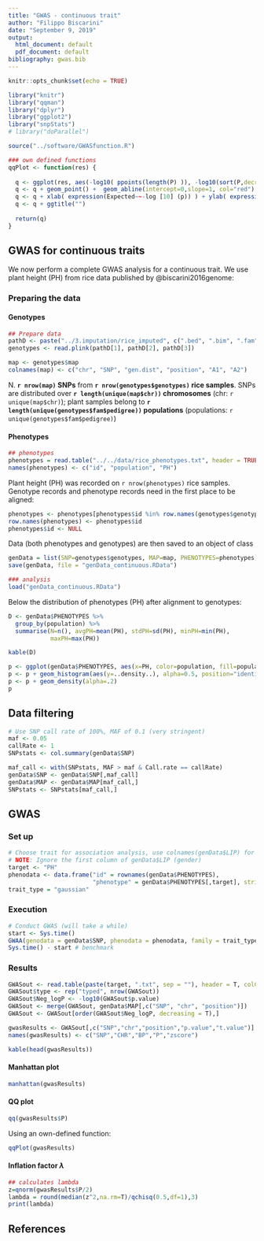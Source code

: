 ```yaml
---
title: "GWAS - continuous trait"
author: "Filippo Biscarini"
date: "September 9, 2019"
output:
  html_document: default
  pdf_document: default
bibliography: gwas.bib
---
```


```r
knitr::opts_chunk$set(echo = TRUE)

library("knitr")
library("qqman")
library("dplyr")
library("ggplot2")
library("snpStats")
# library("doParallel")

source("../software/GWASfunction.R")

### own defined functions
qqPlot <- function(res) {
  
  q <- ggplot(res, aes(-log10( ppoints(length(P) )), -log10(sort(P,decreasing=F))))
  q <- q + geom_point() +  geom_abline(intercept=0,slope=1, col="red")
  q <- q + xlab( expression(Expected~~-log [10] (p)) ) + ylab( expression(Observed~~-log [10] (p)) ) 
  q <- q + ggtitle("")
  
  return(q)
}
```

## GWAS for continuous traits

We now perform a complete GWAS analysis for a continuous trait.
We use plant height (PH) from rice data published by @biscarini2016genome:

### Preparing the data

#### Genotypes

```r
## Prepare data
pathD <- paste("../3.imputation/rice_imputed", c(".bed", ".bim", ".fam"), sep = "")
genotypes <- read.plink(pathD[1], pathD[2], pathD[3])

map <- genotypes$map
colnames(map) <- c("chr", "SNP", "gen.dist", "position", "A1", "A2")
```

N. **`r nrow(map)` SNPs** from **`r nrow(genotypes$genotypes)` rice samples**. SNPs are distributed over **`r length(unique(map$chr))` chromosomes** (chr: `r unique(map$chr)`); plant samples belong to **`r length(unique(genotypes$fam$pedigree))` populations** (populations: `r unique(genotypes$fam$pedigree)`)

#### Phenotypes

```r
## phenotypes
phenotypes = read.table("../../data/rice_phenotypes.txt", header = TRUE)
names(phenotypes) <- c("id", "population", "PH")
```

Plant height (PH) was recorded on `r nrow(phenotypes)` rice samples. Genotype records and phenotype records need in the first place to be aligned:


```r
phenotypes <- phenotypes[phenotypes$id %in% row.names(genotypes$genotypes),]
row.names(phenotypes) <- phenotypes$id
phenotypes$id <- NULL
```

Data (both phenotypes and genotypes) are then saved to an object of class

```r
genData = list(SNP=genotypes$genotypes, MAP=map, PHENOTYPES=phenotypes)
save(genData, file = "genData_continuous.RData")

### analysis
load("genData_continuous.RData")
```

Below the distribution of phenotypes (PH) after alignment to genotypes:

```r
D <- genData$PHENOTYPES %>%
  group_by(population) %>%
  summarise(N=n(), avgPH=mean(PH), stdPH=sd(PH), minPH=min(PH),
            maxPH=max(PH))

kable(D)
```

```r
p <- ggplot(genData$PHENOTYPES, aes(x=PH, color=population, fill=population))
p <- p + geom_histogram(aes(y=..density..), alpha=0.5, position="identity")
p <- p + geom_density(alpha=.2) 
p
```

## Data filtering

```r
# Use SNP call rate of 100%, MAF of 0.1 (very stringent)
maf <- 0.05
callRate <- 1
SNPstats <- col.summary(genData$SNP)

maf_call <- with(SNPstats, MAF > maf & Call.rate == callRate)
genData$SNP <- genData$SNP[,maf_call]
genData$MAP <- genData$MAP[maf_call,]
SNPstats <- SNPstats[maf_call,]
```

## GWAS

### Set up

```r
# Choose trait for association analysis, use colnames(genData$LIP) for listing
# NOTE: Ignore the first column of genData$LIP (gender)
target <- "PH"
phenodata <- data.frame("id" = rownames(genData$PHENOTYPES),
                        "phenotype" = genData$PHENOTYPES[,target], stringsAsFactors = F)
trait_type = "gaussian"
```

### Execution

```r
# Conduct GWAS (will take a while)
start <- Sys.time()
GWAA(genodata = genData$SNP, phenodata = phenodata, family = trait_type, filename = paste(target, ".txt", sep = ""))
Sys.time() - start # benchmark
```

### Results

```r
GWASout <- read.table(paste(target, ".txt", sep = ""), header = T, colClasses = c("character", rep("numeric",4)), dec=".")
GWASout$type <- rep("typed", nrow(GWASout))
GWASout$Neg_logP <- -log10(GWASout$p.value)
GWASout <- merge(GWASout, genData$MAP[,c("SNP", "chr", "position")])
GWASout <- GWASout[order(GWASout$Neg_logP, decreasing = T),]

gwasResults <- GWASout[,c("SNP","chr","position","p.value","t.value")]
names(gwasResults) <- c("SNP","CHR","BP","P","zscore")

kable(head(gwasResults))
```

#### Manhattan plot

```r
manhattan(gwasResults)
```

#### QQ plot

```r
qq(gwasResults$P)
```

Using an own-defined function:

```r
qqPlot(gwasResults)
```

#### Inflation factor $\lambda$

```r
## calculates lambda
z=qnorm(gwasResults$P/2)
lambda = round(median(z^2,na.rm=T)/qchisq(0.5,df=1),3)
print(lambda)
```

## References
